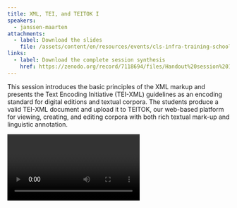 ```yaml
---
title: XML, TEI, and TEITOK I
speakers:
  - janssen-maarten
attachments:
  - label: Download the slides
    file: /assets/content/en/resources/events/cls-infra-training-school-on-data-and-annotation/sessions/1/2_Maarten-XML-TEI-and-TEITOK.pdf
links:
  - label: Download the complete session synthesis
    href: https://zenodo.org/record/7118694/files/Handout%20session%201.2%20-%20XML%2C%20TEI%2C%20and%20TEITOK.pdf
---
```

This session introduces the basic principles of the XML markup and presents the Text Encoding Initiative (TEI-XML) guidelines as an encoding standard for digital editions and textual corpora. The students produce a valid TEI-XML document and upload it to TEITOK, our web-based platform for viewing, creating, and editing corpora with both rich textual mark-up and linguistic annotation.

<Video provider="youtube" id="ATEhSrkwuOw">
  Session 2 - XML, TEI and TEITOK
</Video>

